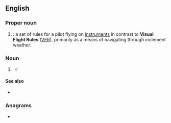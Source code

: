 ==English==

===Proper noun===
{{en-proper noun}}

# {{lb|en|aviation|pilot training}} {{initialism of|en|[[instrument|Instrument]] [[flight|Flight]] [[rules|Rules]]}}: a set of rules for a pilot flying on [[instrument]]s in contrast to '''Visual Flight Rules''' ([[VFR]]), primarily as a means of navigating through inclement weather.

===Noun===
{{head|en|noun}}

# {{lb|en|epidemiology}} {{initialism of|en|[[infection]] [[fatality]] [[rate]]}}
#* {{seeCites|en}}

====See also====
* {{l|en|CFR}}

===Anagrams===
* {{anagrams|en|a=fir|FIR|Fri|IRF|RFI|RIF|Rif|fir|rif}}